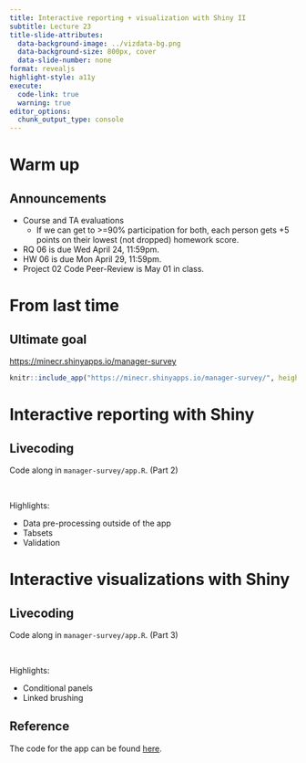 ```yaml
---
title: Interactive reporting + visualization with Shiny II
subtitle: Lecture 23
title-slide-attributes:
  data-background-image: ../vizdata-bg.png
  data-background-size: 800px, cover
  data-slide-number: none
format: revealjs
highlight-style: a11y
execute:
  code-link: true
  warning: true
editor_options: 
  chunk_output_type: console
---
```


# Warm up

## Announcements

-   Course and TA evaluations
    -   If we can get to \>=90% participation for both, each person gets +5 points on their lowest (not dropped) homework score.
-   RQ 06 is due Wed April 24, 11:59pm.
-   HW 06 is due Mon April 29, 11:59pm.
-   Project 02 Code Peer-Review is May 01 in class.

# From last time

## Ultimate goal

::: {.medium .center-align}
[https://minecr.shinyapps.io/manager-survey](https://minecr.shinyapps.io/manager-survey/)
:::

```r
knitr::include_app("https://minecr.shinyapps.io/manager-survey/", height ="550px")
```

# Interactive reporting with Shiny

## Livecoding

::: task
Code along in `manager-survey/app.R`. (Part 2)
:::

<br>

Highlights:

-   Data pre-processing outside of the app
-   Tabsets
-   Validation

# Interactive visualizations with Shiny

## Livecoding

::: task
Code along in `manager-survey/app.R`. (Part 3)
:::

<br>

Highlights:

-   Conditional panels
-   Linked brushing

## Reference

The code for the app can be found [here](https://github.com/INFO-526-S24/shiny-ex-2).
